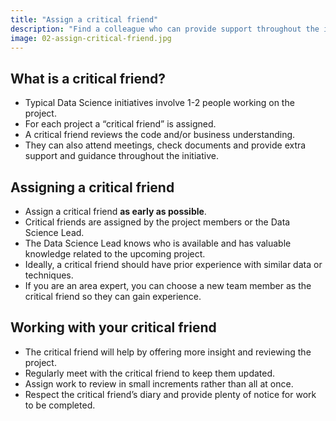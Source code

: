 ```yaml
---
title: "Assign a critical friend"
description: "Find a colleague who can provide support throughout the initiative."
image: 02-assign-critical-friend.jpg
---
```


## What is a critical friend?
- Typical Data Science initiatives involve 1-2 people working on the project.
- For each project a "critical friend" is assigned.
- A critical friend reviews the code and/or business understanding.
- They can also attend meetings, check documents and provide extra support and guidance throughout the initiative.

## Assigning a critical friend
- Assign a critical friend **as early as possible**.
- Critical friends are assigned by the project members or the Data Science Lead.
- The Data Science Lead knows who is available and has valuable knowledge related to the upcoming project.
- Ideally, a critical friend should have prior experience with similar data or techniques.
- If you are an area expert, you can choose a new team member as the critical friend so they can gain experience.

## Working with your critical friend
- The critical friend will help by offering more insight and reviewing the project.
- Regularly meet with the critical friend to keep them updated.
- Assign work to review in small increments rather than all at once.
- Respect the critical friend's diary and provide plenty of notice for work to be completed.
